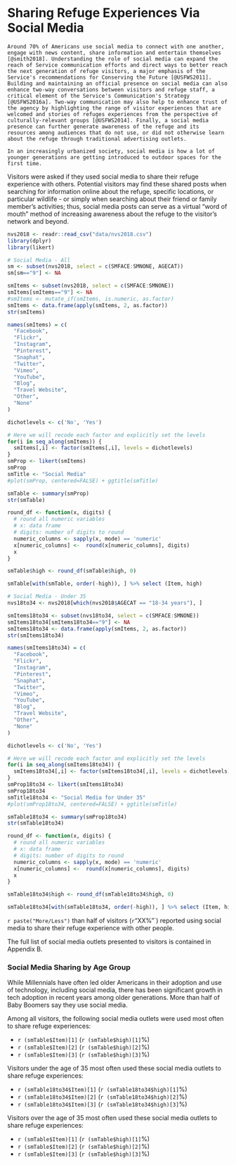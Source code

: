# Sharing Refuge Experiences Via Social Media {#smed}
```block2
Around 70% of Americans use social media to connect with one another, engage with news content, share information and entertain themselves [@smith2018]. Understanding the role of social media can expand the reach of Service communication efforts and direct ways to better reach the next generation of refuge visitors, a major emphasis of the Service's recommendations for Conserving the Future [@USFWS2011]. Building and maintaining an official presence on social media can also enhance two-way conversations between visitors and refuge staff, a critical element of the Service's Communication's Strategy [@USFWS2016a]. Two-way communication may also help to enhance trust of the agency by highlighting the range of visitor experiences that are welcomed and stories of refuges experiences from the perspective of culturally-relevant groups [@USFWS2014]. Finally, a social media presence can further generate awareness of the refuge and its resources among audiences that do not use, or did not otherwise learn about the refuge through traditional advertising outlets.

In an increasingly urbanized society, social media is how a lot of younger generations are getting introduced to outdoor spaces for the first time.
```

Visitors were asked if they used social media to share their refuge experience with others. Potential visitors may find these shared posts when searching for information online about the refuge, specific locations, or particular wildlife - or simply when searching about their friend or family member's activities; thus, social media posts can serve as a virtual "word of mouth" method of increasing awareness about the refuge to the visitor's network and beyond. 

```r
nvs2018 <- readr::read_csv("data/nvs2018.csv")
library(dplyr)
library(likert)

# Social Media - All
sm <- subset(nvs2018, select = c(SMFACE:SMNONE, AGECAT))
sm[sm=="9"] <- NA

smItems <- subset(nvs2018, select = c(SMFACE:SMNONE))
smItems[smItems=="9"] <- NA
#smItems <- mutate_if(smItems, is.numeric, as.factor)
smItems <- data.frame(apply(smItems, 2, as.factor))
str(smItems)

names(smItems) = c(
  "Facebook",
  "Flickr",
  "Instagram",
  "Pinterest",
  "Snaphat",
  "Twitter",
  "Vimeo",
  "YouTube",
  "Blog",
  "Travel Website",
  "Other",
  "None"
)

dichotlevels <- c('No', 'Yes')

# Here we will recode each factor and explicitly set the levels
for(i in seq_along(smItems)) {
  smItems[,i] <- factor(smItems[,i], levels = dichotlevels)
}
smProp <- likert(smItems)
smProp
smTitle <- "Social Media"
#plot(smProp, centered=FALSE) + ggtitle(smTitle)

smTable <- summary(smProp)
str(smTable)

round_df <- function(x, digits) {
  # round all numeric variables
  # x: data frame 
  # digits: number of digits to round
  numeric_columns <- sapply(x, mode) == 'numeric'
  x[numeric_columns] <-  round(x[numeric_columns], digits)
  x
}

smTable$high <- round_df(smTable$high, 0)

smTable[with(smTable, order(-high)), ] %>% select (Item, high)
```

```r
# Social Media - Under 35
nvs18to34 <- nvs2018[which(nvs2018$AGECAT == "18-34 years"), ]

smItems18to34 <- subset(nvs18to34, select = c(SMFACE:SMNONE))
smItems18to34[smItems18to34=="9"] <- NA
smItems18to34 <- data.frame(apply(smItems, 2, as.factor))
str(smItems18to34)

names(smItems18to34) = c(
  "Facebook",
  "Flickr",
  "Instagram",
  "Pinterest",
  "Snaphat",
  "Twitter",
  "Vimeo",
  "YouTube",
  "Blog",
  "Travel Website",
  "Other",
  "None"
)

dichotlevels <- c('No', 'Yes')

# Here we will recode each factor and explicitly set the levels
for(i in seq_along(smItems18to34)) {
  smItems18to34[,i] <- factor(smItems18to34[,i], levels = dichotlevels)
}
smProp18to34 <- likert(smItems18to34)
smProp18to34
smTitle18to34 <- "Social Media for Under 35"
#plot(smProp18to34, centered=FALSE) + ggtitle(smTitle)

smTable18to34 <- summary(smProp18to34)
str(smTable18to34)

round_df <- function(x, digits) {
  # round all numeric variables
  # x: data frame 
  # digits: number of digits to round
  numeric_columns <- sapply(x, mode) == 'numeric'
  x[numeric_columns] <-  round(x[numeric_columns], digits)
  x
}

smTable18to34$high <- round_df(smTable18to34$high, 0)

smTable18to34[with(smTable18to34, order(-high)), ] %>% select (Item, high)

```

`r paste("More/Less")` than half of visitors (`r `"XX%"`)  reported using social media to share their refuge experience with other people. 


The full list of social media outlets presented to visitors is contained in Appendix B.

### Social Media Sharing by Age Group
While Millennials have often led older Americans in their adoption and use of technology, including social media, there has been significant growth in tech adoption in recent years among older generations. More than half of Baby Boomers say they use social media. 

Among all visitors, the following social media outlets were used most often to share refuge experiences:

- `r (smTable$Item)[1]` (`r (smTable$high)[1]`%)
- `r (smTable$Item)[2]` (`r (smTable$high)[2]`%)
- `r (smTable$Item)[3]` (`r (smTable$high)[3]`%)

Visitors under the age of 35 most often used these social media outlets to share refuge experiences:

- `r (smTable18to34$Item)[1]` (`r (smTable18to34$high)[1]`%)
- `r (smTable18to34$Item)[2]` (`r (smTable18to34$high)[2]`%)
- `r (smTable18to34$Item)[3]` (`r (smTable18to34$high)[3]`%)

Visitors over the age of 35 most often used these social media outlets to share refuge experiences:

- `r (smTable$Item)[1]` (`r (smTable$high)[1]`%)
- `r (smTable$Item)[2]` (`r (smTable$high)[2]`%)
- `r (smTable$Item)[3]` (`r (smTable$high)[3]`%)

